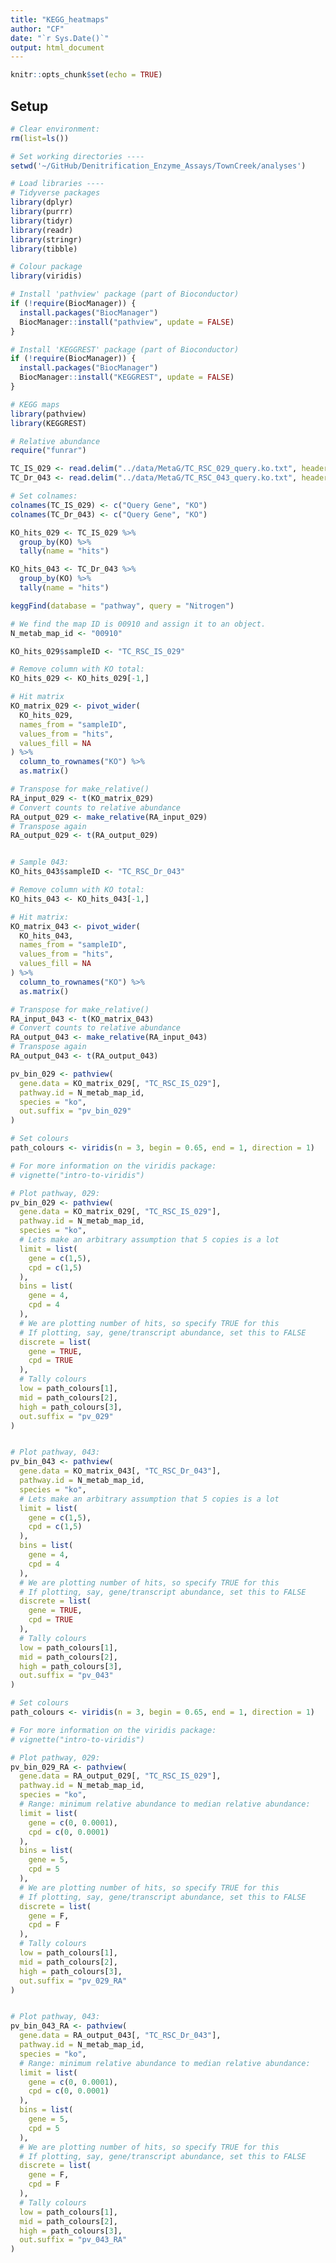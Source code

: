 ```yaml
---
title: "KEGG_heatmaps"
author: "CF"
date: "`r Sys.Date()`"
output: html_document
---
```


```r
knitr::opts_chunk$set(echo = TRUE)
```

## Setup

```r
# Clear environment:
rm(list=ls())

# Set working directories ----
setwd('~/GitHub/Denitrification_Enzyme_Assays/TownCreek/analyses')

# Load libraries ----
# Tidyverse packages
library(dplyr)
library(purrr)
library(tidyr)
library(readr)
library(stringr)
library(tibble)

# Colour package
library(viridis)

# Install 'pathview' package (part of Bioconductor)
if (!require(BiocManager)) {
  install.packages("BiocManager")
  BiocManager::install("pathview", update = FALSE)
}

# Install 'KEGGREST' package (part of Bioconductor)
if (!require(BiocManager)) {
  install.packages("BiocManager")
  BiocManager::install("KEGGREST", update = FALSE)
}

# KEGG maps
library(pathview)
library(KEGGREST)

# Relative abundance
require("funrar")
```

```r
TC_IS_029 <- read.delim("../data/MetaG/TC_RSC_029_query.ko.txt", header = F)
TC_Dr_043 <- read.delim("../data/MetaG/TC_RSC_043_query.ko.txt", header = F)
```

```r
# Set colnames:
colnames(TC_IS_029) <- c("Query Gene", "KO")
colnames(TC_Dr_043) <- c("Query Gene", "KO")
```

```r
KO_hits_029 <- TC_IS_029 %>% 
  group_by(KO) %>%
  tally(name = "hits")

KO_hits_043 <- TC_Dr_043 %>% 
  group_by(KO) %>%
  tally(name = "hits")
```

```r
keggFind(database = "pathway", query = "Nitrogen")

# We find the map ID is 00910 and assign it to an object.
N_metab_map_id <- "00910"
```

```r
KO_hits_029$sampleID <- "TC_RSC_IS_029"

# Remove column with KO total:
KO_hits_029 <- KO_hits_029[-1,]

# Hit matrix
KO_matrix_029 <- pivot_wider(
  KO_hits_029,
  names_from = "sampleID", 
  values_from = "hits", 
  values_fill = NA
) %>% 
  column_to_rownames("KO") %>% 
  as.matrix()

# Transpose for make_relative()
RA_input_029 <- t(KO_matrix_029)
# Convert counts to relative abundance
RA_output_029 <- make_relative(RA_input_029)
# Transpose again
RA_output_029 <- t(RA_output_029)


# Sample 043:
KO_hits_043$sampleID <- "TC_RSC_Dr_043"

# Remove column with KO total:
KO_hits_043 <- KO_hits_043[-1,]

# Hit matrix:
KO_matrix_043 <- pivot_wider(
  KO_hits_043,
  names_from = "sampleID", 
  values_from = "hits", 
  values_fill = NA
) %>% 
  column_to_rownames("KO") %>% 
  as.matrix()

# Transpose for make_relative()
RA_input_043 <- t(KO_matrix_043)
# Convert counts to relative abundance
RA_output_043 <- make_relative(RA_input_043)
# Transpose again
RA_output_043 <- t(RA_output_043)
```

```r
pv_bin_029 <- pathview(
  gene.data = KO_matrix_029[, "TC_RSC_IS_O29"],
  pathway.id = N_metab_map_id,
  species = "ko",
  out.suffix = "pv_bin_029"
)
```

```r
# Set colours
path_colours <- viridis(n = 3, begin = 0.65, end = 1, direction = 1)

# For more information on the viridis package: 
# vignette("intro-to-viridis")

# Plot pathway, 029:
pv_bin_029 <- pathview(
  gene.data = KO_matrix_029[, "TC_RSC_IS_029"],
  pathway.id = N_metab_map_id,
  species = "ko",
  # Lets make an arbitrary assumption that 5 copies is a lot
  limit = list(
    gene = c(1,5),
    cpd = c(1,5)
  ),
  bins = list(
    gene = 4,
    cpd = 4
  ),
  # We are plotting number of hits, so specify TRUE for this
  # If plotting, say, gene/transcript abundance, set this to FALSE
  discrete = list(
    gene = TRUE,
    cpd = TRUE
  ),
  # Tally colours
  low = path_colours[1],
  mid = path_colours[2],
  high = path_colours[3],
  out.suffix = "pv_029"
)


# Plot pathway, 043:
pv_bin_043 <- pathview(
  gene.data = KO_matrix_043[, "TC_RSC_Dr_043"],
  pathway.id = N_metab_map_id,
  species = "ko",
  # Lets make an arbitrary assumption that 5 copies is a lot
  limit = list(
    gene = c(1,5),
    cpd = c(1,5)
  ),
  bins = list(
    gene = 4,
    cpd = 4
  ),
  # We are plotting number of hits, so specify TRUE for this
  # If plotting, say, gene/transcript abundance, set this to FALSE
  discrete = list(
    gene = TRUE,
    cpd = TRUE
  ),
  # Tally colours
  low = path_colours[1],
  mid = path_colours[2],
  high = path_colours[3],
  out.suffix = "pv_043"
)

```


```r
# Set colours
path_colours <- viridis(n = 3, begin = 0.65, end = 1, direction = 1)

# For more information on the viridis package: 
# vignette("intro-to-viridis")

# Plot pathway, 029:
pv_bin_029_RA <- pathview(
  gene.data = RA_output_029[, "TC_RSC_IS_029"],
  pathway.id = N_metab_map_id,
  species = "ko",
  # Range: minimum relative abundance to median relative abundance:
  limit = list(
    gene = c(0, 0.0001),
    cpd = c(0, 0.0001)
  ),
  bins = list(
    gene = 5,
    cpd = 5
  ),
  # We are plotting number of hits, so specify TRUE for this
  # If plotting, say, gene/transcript abundance, set this to FALSE
  discrete = list(
    gene = F,
    cpd = F
  ),
  # Tally colours
  low = path_colours[1],
  mid = path_colours[2],
  high = path_colours[3],
  out.suffix = "pv_029_RA"
)


# Plot pathway, 043:
pv_bin_043_RA <- pathview(
  gene.data = RA_output_043[, "TC_RSC_Dr_043"],
  pathway.id = N_metab_map_id,
  species = "ko",
  # Range: minimum relative abundance to median relative abundance:
  limit = list(
    gene = c(0, 0.0001),
    cpd = c(0, 0.0001)
  ),
  bins = list(
    gene = 5,
    cpd = 5
  ),
  # We are plotting number of hits, so specify TRUE for this
  # If plotting, say, gene/transcript abundance, set this to FALSE
  discrete = list(
    gene = F,
    cpd = F
  ),
  # Tally colours
  low = path_colours[1],
  mid = path_colours[2],
  high = path_colours[3],
  out.suffix = "pv_043_RA"
)

```



